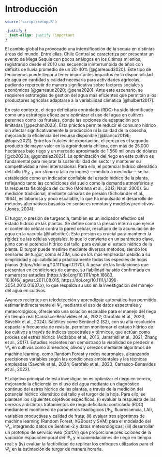 # Introducción {.unnumbered}

```r
source('script/setup.R')
```

```css
.justify {
  text-align: justify !important
}
```

::: justify
El cambio global ha provocado una intensificación de la sequía en distintas áreas del mundo. Entre ellas, Chile Central se caracteriza por presentar un evento de Mega Sequía con pocos análogos en los últimos milenios, registrando desde el 2010 una secuencia ininterrumpida de años con déficits de lluvia promedio de un 20-40% [@garreaud2020]. Este tipo de fenómenos puede llegar a tener importantes impactos en la disponibilidad de agua en cantidad y calidad necesaria para actividades agrícolas, pudiendo repercutir de manera significativa sobre factores sociales y económicos [@garreaud2020; @pena2020]. Ante este escenario, se requieren estrategias de gestión del agua más eficientes que permitan a los productores agrícolas adaptarse a la variabilidad climática [@hulbert2017].

En este contexto, el riego deficitario controlado (RDC) ha sido identificado como una estrategia eficaz para optimizar el uso del agua en cultivos perennes como los frutales, donde las opciones de adaptación son limitadas [@pechan2023]. Esta práctica permite reducir el consumo hídrico sin afectar significativamente la producción ni la calidad de la cosecha, mejorando la eficiencia del recurso disponible [@blanco2019b; @lopez2021]. Entre los frutales de exportación, el cerezo es el segundo producto de mayor valor en la agroindustria chilena, con más de 25.000 hectáreas bajo riego y un mercado aproximado de 1.560 millones de dólares [@cb2020a; @gonzalez2022]. La optimización del riego en este cultivo es fundamental para mejorar la sostenibilidad del sector y mantener su competitividad a nivel internacional. Para ello, el potencial hídrico xilemático del tallo ($\Psi_s$; ~s~ por *steam* o tallo en inglés) —medido a mediodía— se ha establecido como un indicador confiable del estado hídrico de la planta, reflejando tanto las condiciones del suelo como la demanda atmosférica y la respuesta fisiológica del cultivo (Moriana et al., 2012; Naor, 2000). Su medición tradicional, mediante cámaras de presión (Scholander et al., 1964), es laboriosa y poco escalable, lo que ha impulsado el desarrollo de métodos alternativos basados en sensores remotos y modelos predictivos (Jones, 2004).

El turgor, o presión de turgencia, también es un indicador efectivo del estado hídrico de las plantas. Se define como la presión interna que ejerce el contenido celular contra la pared celular, resultado de la acumulación de agua en la vacuola (@halbritter). Esta presión es crucial para mantener la rigidez de las células vegetales, lo que lo convierte en un parámetro clave, junto con el potencial hídrico del tallo, para evaluar el estado hídrico de la planta. El turgor puede medirse mediante diversos métodos, siendo los sensores de turgor, como el ZIM, uno de los más empleados debido a su simplicidad y aplicabilidad a prácticamente todas las especies de hojas planas (https://doi.org/10.1111/ppl.12170). A pesar de las limitaciones que presentan en condiciones de campo, su fiabilidad ha sido confirmada en numerosos estudios (https://doi.org/10.1111/nph.18683, 10.1016/j.agwat.2011.08.015, https://doi.org/10.1111/j.1399-3054.2012.01637.x), lo que respalda su uso en la investigación del manejo del agua en cultivos.

Avances recientes en teledetección y aprendizaje automático han permitido estimar indirectamente el $\Psi_s$ mediante el uso de datos espectrales y meteorológicos, ofreciendo una solución escalable para el manejo del riego en tiempo real (Carrasco-Benavides et al., 2022; Garofalo et al., 2023; Savchik et al., 2024). Satélites como Sentinel-2 (S2), con su alta resolución espacial y frecuencia de revisita, permiten monitorear el estado hídrico de los cultivos a través de índices espectrales y térmicos, que actúan como proxies del estrés hídrico (Addabbo et al., 2016; Jamshidi et al., 2021; Zhang et al., 2017). Estudios recientes han demostrado la viabilidad de predecir el $\Psi_s$ en cultivos como almendros, olivos y cerezos mediante algoritmos de machine learning, como Random Forest y redes neuronales, alcanzando precisiones variables según las condiciones ambientales y las técnicas empleadas (Savchik et al., 2024; Garofalo et al., 2023; Carrasco-Benavides et al., 2022).

El objetivo principal de esta investigación es optimizar el riego en cerezo, mejorando la eficiencia en el uso del agua mediante un diagnóstico continuo del estrés hídrico de las plantas, a través de la medición del potencial hídrico xilemático del tallo y el turgor de la hoja. Para ello, se plantean los siguientes objetivos específicos: (i) evaluar la respuesta de los cerezos a distintos tratamientos de riego deficitario controlado (RDC) mediante el monitoreo de parámetros fisiológicos ($\Psi_s$, fluorescencia, LAI), variables productivas y calidad de fruta; (ii) evaluar tres algoritmos de machine learning (Random Forest, XGBoost y SVM) para el modelado del $\Psi_s$, integrando datos de Sentinel-2 y datos meteorológicas; (iii) desarrollar un prototipo de servicio web ($SatOri$) que proporcione predicciones de la variación espaciotemporal del $\Psi_s$ y recomendaciones de riego en tiempo real; y (iv) evaluar la factibilidad de replicar los enfoques utilizados para el $\Psi_s$ en la estimación de turgor de manera horaria.
:::
